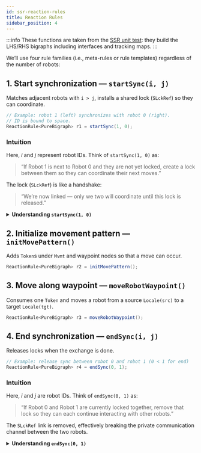 ```yaml
---
id: ssr-reaction-rules
title: Reaction Rules
sidebar_position: 4
---
```


:::info
These functions are taken from the [SSR unit test](https://github.com/bigraph-toolkit-suite/bigraphs.grgen-bigraphs/blob/main/src/test/java/org/bigraphs/grgen/converter/usecase/selfsortingrobots/SelfSortingRobots.java): they build the LHS/RHS bigraphs including interfaces and tracking maps.
:::

We’ll use four rule families (i.e., meta-rules or rule templates) regardless of the number of robots:

## 1. Start synchronization — `startSync(i, j)`

Matches adjacent robots with `i > j`, installs a shared lock (`SLckRef`) so they can coordinate.

```java
// Example: robot 1 (left) synchronizes with robot 0 (right).
// ID is bound to space.
ReactionRule<PureBigraph> r1 = startSync(1, 0);
```

### Intuition

Here, *i* and *j* represent robot IDs.
Think of `startSync(1, 0)` as:

> “If Robot 1 is next to Robot 0 and they are not yet locked, create a lock between them so they can coordinate their next moves.”

The lock (`SLckRef`) is like a handshake:
> “We’re now linked — only we two will coordinate until this lock is released.”

<details>
<summary><strong>Understanding <code>startSync(1, 0)</code></strong></summary>

The `startSync(i, j)` reaction rule models the **initiation of synchronisation** between two _neighbouring robots_.
It is only applicable if the **left-hand robot’s ID `i` is greater than the right-hand robot’s ID `j`** (`i > j`).
This feature is encoded _spatially_.
This constraint enforces the sorting logic — the "larger" robot should move past the "smaller" one.
Since the robots moving on a grid, the physical constraints is native and encoded explicitly.

---

|![](../assets/ssr/startSync-lhs_1_0.png)|![](../assets/ssr/startSync-rhs_1_0.png)|
-----------------------------------------|----------------------------------------|
|Left-hand Side of the Rule|Right-hand Side of the Rule|
---

#### **LHS – Before synchronisation**

On the **left-hand side**, the bigraph pattern matches:

- **Two adjacent locales**:
  - `Locale`<sub>left</sub> containing `Robot` with ID `N0`
  - `Locale`<sub>right</sub> containing `Robot` with ID `N1`
- Each robot is wrapped in an `OccupiedBy` container and has:
  - `ID` node holding its identity (`N0`, `N1`)
  - `Mvmt` node (movement control)
  - `SLck` node (lock) with **no references**
- There is **no shared link** between their `SLck` nodes — robots are independent.

**Preconditions matched:**
- Robots are *adjacent* in the grid environment.
- IDs satisfy `i > j` → in our example, `1 > 0`.
- Neither robot is yet synchronised.

---

#### **RHS – After synchronisation**

On the **right-hand side**:

- The same two `Locale`/`Robot` structures remain in place.
- Both `SLck` nodes now have a `SLckRef` child linked to the **same inner name** `"x"`.
- This inner name represents a **shared lock** — a communication channel between these two specific robots.

**Effect of the rule:**
- Positions, IDs, and movement tokens remain unchanged.
- The only modification is adding the **shared lock reference** so that further rules (`initMovePattern`, `moveRobotWaypoint`, `endSync`) can safely operate on this pair.

</details>

## 2. Initialize movement pattern — `initMovePattern()`

Adds `Token`s under `Mvmt` and waypoint nodes so that a move can occur.

```java
ReactionRule<PureBigraph> r2 = initMovePattern();
```

## 3. Move along waypoint — `moveRobotWaypoint()`

Consumes one `Token` and moves a robot from a source `Locale(src)` to a target `Locale(tgt)`.

```java
ReactionRule<PureBigraph> r3 = moveRobotWaypoint();
```

## 4. End synchronization — `endSync(i, j)`

Releases locks when the exchange is done.

```java
// Example: release sync between robot 0 and robot 1 (0 < 1 for end)
ReactionRule<PureBigraph> r4 = endSync(0, 1);
```

### Intuition

Here, *i* and *j* are robot IDs.
Think of `endSync(0, 1)` as:

> “If Robot 0 and Robot 1 are currently locked together, remove that lock so they can each continue interacting with other robots.”

The `SLckRef` link is removed, effectively breaking the private communication channel between the two robots.

<details>
<summary><strong>Understanding <code>endSync(0, 1)</code></strong></summary>

The `endSync(i, j)` rule models the termination of synchronisation between two neighbouring robots.
It only applies if the left-hand robot’s ID i is smaller than the right-hand robot’s ID j (i < j).
This complements the startSync rule — after cooperation or an exchange, the link is removed.

---
|![](../assets/ssr/endSync-lhs_0_1.png)|![](../assets/ssr/endSync-rhs_0_1.png)|
-----------------------------------------|----------------------------------------|
|Left-hand Side of the Rule|Right-hand Side of the Rule|
---

#### **LHS – Before releasing**

On the left-hand side:

- **Two adjacent locales:**
    - Locale<sub>left</sub> contains Robot with ID `N0`
    - Locale<sub>right</sub> contains Robot with ID `N1`
- Each robot has:
    - An `ID` node for its identity
    - A `Mvmt` node
    - An `SLck` node containing a `SLckRef` child
- Both `SLckRef` nodes are linked to the **same inner name**, indicating they are currently locked together.

**Preconditions matched:**

- Robots are adjacent.
- IDs satisfy `i < j` → here `0 < 1`.
- They are already synchronised.
---

#### **RHS – After releasing**

On the **right-hand side**:

- The same Locale and Robot structures remain.
- The SLckRef children have been removed from both SLck nodes.
- The robots are now “free” — no shared lock link remains.

**Effect of the rule:**
- The robots retain their positions, IDs, and other attributes.
- The only change is the removal of the shared lock, making them available for future synchronisations with other robots.

</details>

